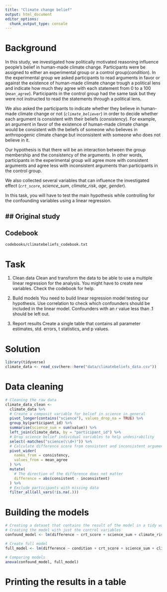 ```yaml
---
title: "Climate change belief"
output: html_document
editor_options: 
  chunk_output_type: console
---
```


# Background
In this study, we investigated how politically motivated reasoning influence people's belief in human-made climate change. Participants were be assigned to either an experimental group or a control group(_condition_). In the experimental group we asked participants to read arguments in favor or against the existence of human-made climate change trough a political lens and indicate how much they agree with each statement from 0 to a 100 (_`mean_agree`_). Participants in the control group had the same task but they were not instructed to read the statements through a political lens.

We also asked the participants to indicate whether they believe in human-made climate change or not (_`climate_believer`_) in order to decide whether each argument is consistent with their beliefs (_consistency_). For example, an argument in favor of the existence of human-made climate change would be consistent with the beliefs of someone who believes in anthropogenic climate change but inconsistent with someone who does not believe in it. 

Our hypothesis is that there will be an interaction between the group membership and the consistency of the arguments. In other words, participants in the experimental group will agree more with consistent arguments and agree less with inconsistent arguments than participants in the control group.

We also collected several variables that can influence the investigated effect (_`crt_score`_, _science_sum_, _climate_risk_, _age_, _gender_).

In this task, you will have to test the main hypothesis while controlling for the confounding variables using a linear regression.

## Original study
-

## Codebook
`codebooks/climatebeliefs_codebook.txt`

# Task
1) Clean data
Clean and transform the data to be able to use a multiple linear regression for the analysis. You might have to create new variables. Check the codebook for help.

2) Build models
You need to build linear regression model testing our hypothesis. Use correlation to check which confounders should be included in the linear model. Confounders with an _r_ value less than .1 should be left out.

3) Report results
Create a single table that contains all parameter estimates, std. errors, t statistics, and p values.

# Solution
```r
library(tidyverse)
climate_data <- read_csv(here::here("data/climatebeliefs_data.csv"))
```

# Data cleaning
```r
# Cleaning the raw data
climate_data_clean <- 
  climate_data %>% 
  # Create a composit variable for belief in science in general
  pivot_longer(contains("science"), values_drop_na = TRUE) %>% 
  group_by(participant_id) %>% 
  summarise(science_sum = sum(value)) %>% 
  left_join(climate_data, by = "participant_id") %>% 
  # Drop science belief individual variables to help undesirability
  select(-matches("science(\\d+)")) %>% 
  # Calculate difference score from consistent and inconsistent arguments
  pivot_wider(
    names_from = consistency,
    values_from = mean_agree
  ) %>% 
  mutate(
    # The direction of the difference does not matter
    difference = abs(consistent - inconsistent)
  ) %>% 
  # Exclude participants with missing data
  filter_all(all_vars(!is.na(.)))
```

# Building the models
```r
# Creating a dataset that contains the result of the model in a tidy way
# Creating the model with just the control variables
confound_model <- lm(difference ~ crt_score + science_sum + climate_risk + age + gender, data = climate_data_clean)

# Create full model
full_model <- lm(difference ~ condition + crt_score + science_sum + climate_risk + age + gender, data = climate_data_clean)

# Comparing models
anova(confound_model, full_model)
```

# Printing the results in a table
```r


```

